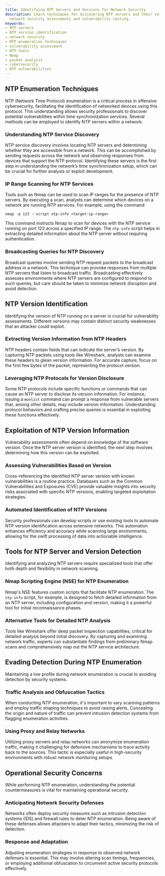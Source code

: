 ```yaml
---
title: Identifying NTP Servers and Versions for Network Security
description: Learn techniques for discovering NTP servers and their versions to enhance
  network security assessments and vulnerability testing.
keywords:
- NTP servers
- NTP version identification
- network security
- NTP enumeration techniques
- vulnerability assessment
- NTP tools
- Nmap
- packet analysis
- cybersecurity
- NTP vulnerabilities
---
```


## NTP Enumeration Techniques

NTP (Network Time Protocol) enumeration is a critical process in offensive cybersecurity, facilitating the identification of networked devices using this protocol. This understanding allows security professionals to discover potential vulnerabilities within time synchronization services. Several methods can be employed to identify NTP servers within a network:

### Understanding NTP Service Discovery

NTP service discovery involves locating NTP servers and determining whether they are accessible from a network. This can be accomplished by sending requests across the network and observing responses from devices that support the NTP protocol. Identifying these servers is the first step in understanding the network’s time synchronization setup, which can be crucial for further analysis or exploit development.

### IP Range Scanning for NTP Services

Tools such as Nmap can be used to scan IP ranges for the presence of NTP servers. By executing a scan, analysts can determine which devices on a network are running NTP services. For example, using the command:

```
nmap -p 123 --script ntp-info <target-ip-range>
```

This command instructs Nmap to scan for devices with the NTP service running on port 123 across a specified IP range. The `ntp-info` script helps in extracting detailed information about the NTP server without requiring authentication.

### Broadcasting Queries for NTP Discovery

Broadcast queries involve sending NTP request packets to the broadcast address in a network. This technique can provoke responses from multiple NTP servers that listen to broadcast traffic. Broadcasting effectively assesses environments where NTP servers are configured to respond to such queries, but care should be taken to minimize network disruption and avoid detection.

## NTP Version Identification

Identifying the version of NTP running on a server is crucial for vulnerability assessments. Different versions may contain distinct security weaknesses that an attacker could exploit.

### Extracting Version Information from NTP Headers

NTP headers contain fields that can indicate the server’s version. By capturing NTP packets using tools like Wireshark, analysts can examine these headers to glean version information. For accurate capture, focus on the first few bytes of the packet, representing the protocol version.

### Leveraging NTP Protocols for Version Disclosure

Some NTP protocols include specific functions or commands that can cause an NTP server to disclose its version information. For instance, issuing a `monlist` command can prompt a response from vulnerable servers that, among other details, may include version information. Understanding protocol behaviors and crafting precise queries is essential in exploiting these functions effectively.

## Exploitation of NTP Version Information

Vulnerability assessments often depend on knowledge of the software version. Once the NTP server version is identified, the next step involves determining how this version can be exploited.

### Assessing Vulnerabilities Based on Version

Cross-referencing the identified NTP server version with known vulnerabilities is a routine practice. Databases such as the Common Vulnerabilities and Exposures (CVE) provide valuable insights into security risks associated with specific NTP versions, enabling targeted exploitation strategies.

### Automated Identification of NTP Versions

Security professionals can develop scripts or use existing tools to automate NTP version identification across extensive networks. This automation enhances efficiency and accuracy while scanning large environments, allowing for the swift processing of data into actionable intelligence.

## Tools for NTP Server and Version Detection

Identifying and analyzing NTP servers require specialized tools that offer both depth and flexibility in network scanning.

### Nmap Scripting Engine (NSE) for NTP Enumeration

Nmap's NSE features custom scripts that facilitate NTP enumeration. The `ntp-info` script, for example, is designed to fetch detailed information from an NTP server, including configuration and version, making it a powerful tool for initial reconnaissance phases.

### Alternative Tools for Detailed NTP Analysis

Tools like Wireshark offer deep packet inspection capabilities, critical for detailed analysis beyond initial discovery. By capturing and examining network traffic, experts can substantiate findings from preliminary Nmap scans and comprehensively map out the NTP service architecture.

## Evading Detection During NTP Enumeration

Maintaining a low profile during network enumeration is crucial to avoiding detection by security systems.

### Traffic Analysis and Obfuscation Tactics

When conducting NTP enumeration, it's important to vary scanning patterns and employ traffic shaping techniques to avoid raising alerts. Concealing the origin and nature of traffic can prevent intrusion detection systems from flagging enumeration activities.

### Using Proxy and Relay Networks

Utilizing proxy servers and relay networks can anonymize enumeration traffic, making it challenging for defensive mechanisms to trace activity back to the sources. This tactic is especially useful in high-security environments with robust network monitoring setups.

## Operational Security Concerns

While performing NTP enumeration, understanding the potential countermeasures is vital for maintaining operational security.

### Anticipating Network Security Defenses

Networks often deploy security measures such as intrusion detection systems (IDS) and firewall rules to deter NTP enumeration. Being aware of these defenses allows attackers to adapt their tactics, minimizing the risk of detection.

### Response and Adaptation

Adjusting enumeration strategies in response to observed network defenses is essential. This may involve altering scan timings, frequencies, or employing additional obfuscation to circumvent active security protocols effectively.